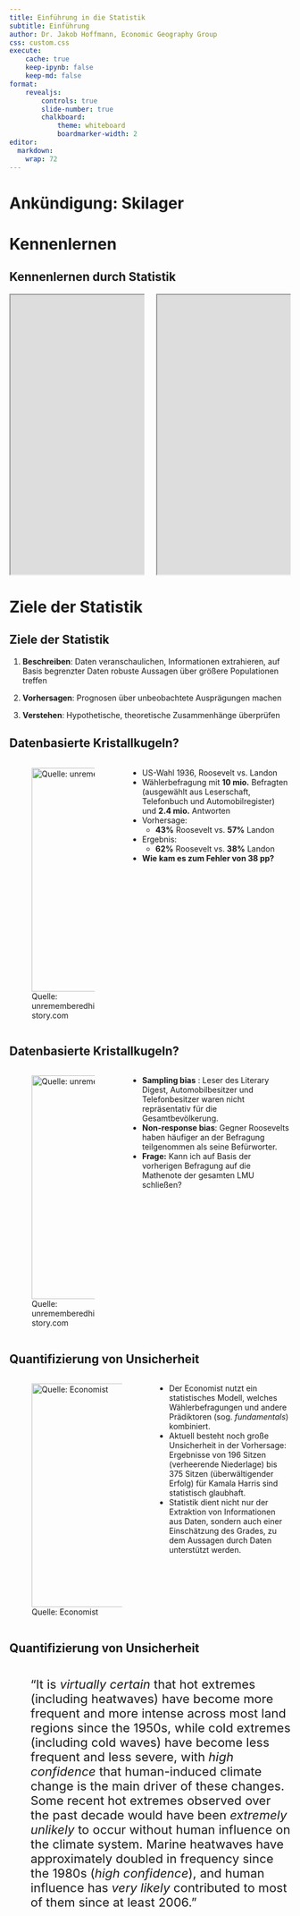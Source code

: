 ```yaml
---
title: Einführung in die Statistik
subtitle: Einführung
author: Dr. Jakob Hoffmann, Economic Geography Group
css: custom.css
execute:
    cache: true
    keep-ipynb: false
    keep-md: false
format:
    revealjs:
        controls: true
        slide-number: true
        chalkboard:
            theme: whiteboard
            boardmarker-width: 2
editor: 
  markdown: 
    wrap: 72
---
```


# Ankündigung: Skilager

# Kennenlernen

## Kennenlernen durch Statistik

::::: columns
::: {.column width="50%"}
<iframe width="780" height="500" src="https://surveys.eggroup-lmu.de/statlecture/wohnort" title="Survey preview"> </iframe>
:::

::: {.column width="50%"}
<iframe width="780" height="500" src="https://surveys.eggroup-lmu.de/statlecture/wohnort/qr" title="Survey link"> </iframe>
:::
:::::

##  {background-iframe="https://surveys.eggroup-lmu.de/statlecture/wohnort/getuptime" background-interactive="true" data-preload="true"}

##  {background-iframe="https://surveys.eggroup-lmu.de/statlecture/wohnort/map" background-interactive="true" data-preload="true"}

##  {background-iframe="https://surveys.eggroup-lmu.de/statlecture/wohnort/hist" background-interactive="true" data-preload="true"}

##  {background-iframe="https://surveys.eggroup-lmu.de/statlecture/wohnort/scatter-time" background-interactive="true" data-preload="true"}

##  {background-iframe="https://surveys.eggroup-lmu.de/statlecture/wohnort/scatter" background-interactive="true" data-preload="true"}

##  {background-iframe="https://surveys.eggroup-lmu.de/statlecture/wohnort/boxplot" background-interactive="true" data-preload="true"}


# Ziele der Statistik

## Ziele der Statistik

1. **Beschreiben**: Daten veranschaulichen, Informationen extrahieren, auf Basis begrenzter Daten robuste Aussagen über größere Populationen treffen

2. **Vorhersagen**: Prognosen über unbeobachtete Ausprägungen machen

3. **Verstehen**: Hypothetische, theoretische Zusammenhänge überprüfen


## Datenbasierte Kristallkugeln? {.smaller}

::::: columns
::: {.column width="40%"}
![Quelle: unrememberedhistory.com](https://unrememberedhistory.com/wp-content/uploads/2016/02/album11.jpg){.shadow height="400px"}
:::

::: {.column width="60%"}
-   US-Wahl 1936, Roosevelt vs. Landon
-   Wählerbefragung mit **10 mio.** Befragten (ausgewählt aus Leserschaft, Telefonbuch und Automobilregister) und **2.4
    mio.** Antworten
-   Vorhersage:
    - **43%** Roosevelt vs. **57%** Landon
- Ergebnis:
    - **62%** Roosevelt vs. **38%** Landon
-   **Wie kam es zum Fehler von 38 pp?**
:::
:::::

## Datenbasierte Kristallkugeln? {.smaller}

::::: columns
::: {.column width="40%"}
![Quelle: unrememberedhistory.com](https://unrememberedhistory.com/wp-content/uploads/2016/02/album11.jpg){.shadow height="400px"}
:::

::: {.column width="60%"}
- **Sampling bias** : Leser des Literary Digest, Automobilbesitzer und
  Telefonbesitzer waren nicht repräsentativ für die Gesamtbevölkerung.
- **Non-response bias**: Gegner Roosevelts haben häufiger an der
  Befragung teilgenommen als seine Befürworter.
- **Frage:** Kann ich auf Basis der vorherigen Befragung auf die Mathenote der gesamten LMU schließen?
:::
:::::

## Quantifizierung von Unsicherheit {.smaller}

::::: columns
::: {.column width="50%"}
![Quelle: Economist](/images/us-economist-prediction.png){.shadow height="400px"}
:::

::: {.column width="50%"}
- Der Economist nutzt ein statistisches Modell, welches Wählerbefragungen und andere Prädiktoren (sog. *fundamentals*) kombiniert.
- Aktuell besteht noch große Unsicherheit in der Vorhersage: Ergebnisse von 196 Sitzen (verheerende Niederlage) bis 375 Sitzen (überwältigender Erfolg) für Kamala Harris sind statistisch glaubhaft.
- Statistik dient nicht nur der Extraktion von Informationen aus Daten, sondern auch einer Einschätzung des Grades, zu dem Aussagen durch Daten unterstützt werden.
:::
:::::


## Quantifizierung von Unsicherheit {.smaller}

::::: columns
::: {.column width="50%"}
![Quelle: Guidance Note for Lead Authors of the IPCC Fifth Assessment Report on Consistent Treatment of Uncertainties](/images/uncertainty-wording.png){.shadow height="400px"}
:::
::: {.column width="50%" style="font-size: 22px;"}
"It is *virtually certain* that hot extremes (including heatwaves) have become more frequent and more intense across most land regions since the 1950s, while cold extremes (including cold waves) have become less frequent and less severe, with *high confidence* that human-induced climate change is the main driver of these changes. Some recent hot extremes observed over the past decade would have been *extremely unlikely* to occur without human influence on the climate system. Marine heatwaves have approximately doubled in frequency since the 1980s (*high confidence*), and human influence has *very likely* contributed to most of them since at least 2006."
:::
:::::


## Was wäre wenn...? {.smaller}

::::: columns
::: {.column width="60%"}
![Quelle: Born et al. 2019](images/brexit.png){.shadow height="400px"}
:::

::: {.column width="40%"}
-   Frage: Hat der Brexit der britischen Wirtschaft geschadet?
-   Synthetic control: Tatsächliche Entwicklung der Wirtschaft
    [(blau)]{style="color: blue"} vs. hypothetische Entwicklung ohne
    Brexit [(rot)]{style="color: red"}
-   Bis Ende 2018 ist ein geschätzter Outputverlust von 1.7 pp bis 2.5
    pp entstanden.
:::
:::::


# Statistik und Geographie

##  {background-iframe="https://surveys.eggroup-lmu.de/statlecture/wohnort/density" background-interactive="true" data-preload="true"}

## Wo erfindet Europa? {.smaller}

![Quelle: Eigene Darstellung](images/figure-map-inventors.png){.shadow}

## Die Politische Karte Deutschlands

::::: columns
::: {.column width="40%"}
![Quelle: Zeit.de](https://interactive.zeit.de/2021/wahl-btw-gemeindekarte/static/btw21.26c6ec590e3e34a06a4854b0b243e24d.cached.png){.shadow}
:::

::: {.column width="60%"}
- Ein Blick auf die Karte suggeriert, dass ein erheblicher Anteil
  Deutschlands AfD wählt.
- Thüringen beheimatet **2,5%** der deutschen Bevölkerung, Sachsen **4,8%**.
- Karten können trügerisch sein, da Bevölkerung selten proportional zu Fläche ist.
:::
:::::

## Multiskalarität und Aggregation {.smaller}
::::: columns
::: {.column width="55%"}
:::::: {.card}
```r
#| fig-width: 6
#| fig-height: 5.625
#| class-output: card

library(eurostat)
library(dplyr)
library(stringr)
library(ggplot2)
library(ggthemes)

theme_set(theme_tufte(base_family = "Arial"))

theme_update(
  axis.title.x = element_text(hjust = 0.99),
  axis.title.y = element_text(hjust = 0.99),
  plot.title = element_text(face = "bold"),
  plot.caption = element_text(face="italic"),
  strip.text.x = element_text(hjust = 0.01, face = "bold"),
  strip.text.y = element_text(vjust = 0.01, face = "bold"),
  legend.position = "top",
  legend.justification.top = "left"
)

filters_pop <- list(time = 2000:2024, geo = c("DE", "DE212", "DED42"), sex = "T", age = "TOTAL")
popdata <- get_eurostat("demo_r_pjangrp3", filters = filters_pop)
popdata |> 
    group_by(geo) |>
    mutate(perc = (values / first(values)) * 100) |>
    transform(geo = factor(geo, labels=c("Deutschland", "München", "Erzgebirgkreis"), levels=c("DE", "DE212", "DED42"))) |> 
    ggplot(aes(x=time, y=perc, color=geo)) +
    geom_line(linewidth=1.5) +
    geom_hline(yintercept=100, linetype="dashed") +
    scale_color_tableau() +
    labs(
        title = "Bevölkerungsentwicklung in Deutschland",
        subtitle = "Gesamtentwicklung und ausgewählte Kreise",
        y="Bevölkerung (2014 = 100%)", x="", color="", 
        caption="Datenquelle: Eurostat")
```
::::::
:::
::: {.column width="45%"}
- Geographie betrachtet räumliche Eigenschaften auf unterschiedlichen Auflösungsebenen.
- Statistische Eigenschaften von Aggregaten können nicht automatisch auf deren Mitglieder übertragen werden (z.B. Regionen in Ländern, Personen in Regionen).
- Was ist die 'richtige' Aggregatsebene?
- Später im Kurs: **Aggregation Bias** und die **Ecological Fallacy**
:::
:::::

## Räumliche Autokorrelation {.smaller}

Einkommsensverteilung in deutschen Großstädten (<span class="arrow-up">&#x2191;</span> <span class="arrow-down">&#x2193;</span>)

::::: columns
::: {.column width="50%"}
![Einkommen in München (Quelle: Zeit.de)](https://interactive.zeit.de/g/2022/stadtdaten/static/assets/09162000.5ef64850.png){.shadow}
:::
::: {.column width="50%"}
![Einkommen in Köln (Quelle: Zeit.de)](https://interactive.zeit.de/g/2022/stadtdaten/static/assets/koeln-closeup.ad0efbdb.png){.shadow}
:::
:::::

## Statistik und Geographie {.smaller}

::::: columns
::: {.column width="50%"}
![Quelle: Wikimedia Commons](https://upload.wikimedia.org/wikipedia/commons/c/c7/Snow-cholera-map.jpg){.shadow}
:::
::: {.column width="50%"}
- Neben physikalischen Raummerkmalen sind auch die meisten sozial- und wirtschaftswissenschaftlichen Merkmale räumlich verortet.
- Geographie interessiert sich für die räumliche Konfiguration bzw. Verteilung physikalischer / gesellschaftlicher Merkmale.
- Die räumliche Anordnung von Beobachtungen erschwert deren statistische Analyse, selbst wenn deren Verteilung nicht direkt von Interesse ist.
:::
:::::


# Organisatorisches

## Diese Veranstaltung {.smaller}

::::: columns
::: {.column width="40%"}
![](images/syllabus.png){.lightbox .shadow}
[**Moodle PW**: S1DTF9W](https://moodle.lmu.de/enrol/index.php?id=11572)
:::
::: {.column width="60%"}
- **Ablauf:** 2 x 40 min, 10 min Pause
- **Lernziel** 
    - Verständnis der Ziele und Funktionsweisen geläufiger statistischer Verfahren
    - Interpretations- und Kritikfähigkeit statistischer Befunde und Forschungsdesigns
- **Inhalte**
    - Numerische und visuelle Verfahren der deskriptiven Statistik
    - Grundlagen der Inferenzstatistik und der statistischen Modellierung
:::
:::::

## Übung zur Vorlesung {.smaller}

::::: columns
::: {.column width="40%"}
![](images/logos-tools.png){.shadow}
:::
::: {.column width="60%"}
- Ein erheblicher Teil statistischer Praxis liegt in der Aufbereitung von Daten. Die Übung macht Studierende mit der Anwendung statistischer Verfahren *und* dem Umgang mit Daten vertraut.
- Der Besuch der Übung ist nicht optional - nur die Vorlesung zu besuchen ist so sinnvoll wie ein Führerschein ohne Fahrpraxis.
- Geographen setzen auf eine Vielzahl an Softwaretools (Spezialsoftware wie `SPSS` [Übung], Programmiersprachen wie `R`, `Python` oder `Julia`, oder Datenbankmanagementsysteme wie `DuckDB`).
:::
:::::


## Leistungsnachweis {.smaller}

::::: columns
::: {.column width="60%"}
<div class ="card">
<h3 style="font-size: 20px">
    Welche der folgenden Aussagen ist richtig? Bei einer rechtsschiefen Verteilung ist der Median...
</h3>
<ul class="examlist">
    <li>immer kleiner als das arithmetische Mittel</li>
    <li>immer größer als das arithmetische Mittel</li>
    <li>immer gleich groß wie das arithmetische Mittel</li>
    <li>mal größer und mal kleiner als das arithmetische Mittel</li>
</ul>
</div>
:::
::: {.column width="40%"}
- Die Vorlesung wird durch eine **Klausur** am letzten Vorlesungstermin (27. Januar) abgeschlossen.
- Die Klausur prüft Kenntnisse der **Vorlesungs- und der Übungsinhalte** mittels eines Single-Choice-Verfahrens.
- Single-Choice: Auswahlverfahren, bei dem **exakt eine** Option richtig ist.
:::
:::::


# Lernmaterialien

## Lehrbuch

::::: columns
::: {.column width="50%"}
![](https://www.utb.de/cms/asset/e97ac5f1-38bf-4645-a0ed-16ec6816a264/9783838549330.cover.jpg){.shadow height="550px"}
:::
::: {.column width="50%"}
- Aktuelles Lehrbuch in deutscher Sprache
- Fachbezug zur Geographie
- Breite Abdeckung der Grundlagen
:::
:::::


## Datenvisualisierung

::::: columns
::: {.column width="50%"}
![](https://socviz.co/assets/dv-cover-pupress.jpg){.shadow height="550px"}
:::

::: {.column width="50%"}
-   Einführung in die statistische Visualisierung mit R
-   Viele sozialwissenschaftliche Beispiele
-   Online verfügbar unter: <https://socviz.co/>
:::
:::::

## Regressionsanalyse

::::: columns
::: {.column width="50%"}
![](https://www.book2look.com/BookContent/FlipBooks/AhkBODX6iT_assets/images/AhkBODX6iT_Zoom.webp){.shadow height="550px"}
:::

::: {.column width="50%"}
-   Umfassende und moderne Einführung in die Regressionsanalyse
-   Viele sozial- und politikwissenschaftliche Anwendungsbeispiele in R
-   Online verfügbar unter: <https://avehtari.github.io/ROS-Examples/>
:::
:::::

## Statistische Modellierung

::::: columns
::: {.column width="50%"}
![](https://images.routledge.com/common/jackets/amazon/978036713/9780367139919.jpg){.shadow height="500px"}
:::

::: {.column width="50%"}
-   Moderne perspektive auf statistische Modellierung
-   Bayesianische Statistik, Anwendung in R
-   Online verfügbar unter: <https://xcelab.net/rm/>
:::
:::::

## Wahrscheinlichkeitstheorie

::::: columns
::: {.column width="50%"}
![](https://images.routledge.com/common/jackets/amazon/978113836/9781138369917.jpg){.shadow height="500px"}
:::

::: {.column width="50%"}
-   Umfassende aber zugängliche Einführung in die W'scheinlichkeitstheorie
-   Anwendungsbeispiele in R
-   Online verfügbar unter: [https://projects.iq.harvard.edu/stat110/home](https://projects.iq.harvard.edu/stat110/home)
:::
:::::


# Prüfungsfragen

## Prüfungsfragen

- Unter welchen Umständen kann selbst eine große Stichprobe in die Irre führen?
- Wann spricht man von sampling bias? Non-response bias?

